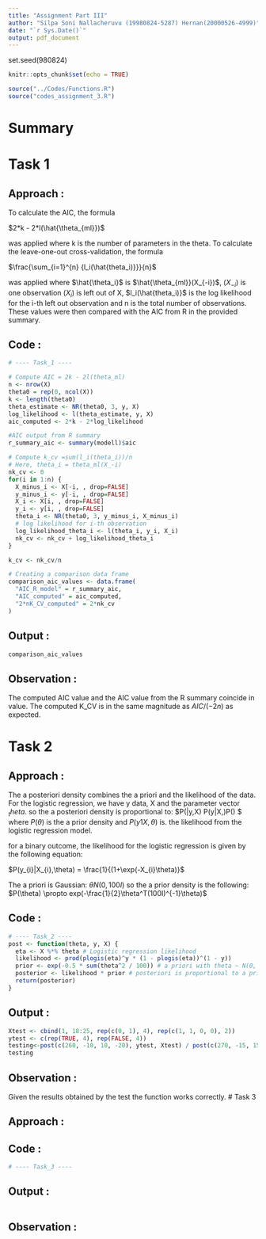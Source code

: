 ```yaml
---
title: "Assignment Part III"
author: "Silpa Soni Nallacheruvu (19980824-5287) Hernan(20000526-4999)"
date: "`r Sys.Date()`"
output: pdf_document
---
```


set.seed(980824)

```r
knitr::opts_chunk$set(echo = TRUE)
```

```r
source("../Codes/Functions.R")
source("codes_assignment_3.R")
```

# Summary

# Task 1

## Approach :

To calculate the AIC, the formula

$2*k - 2*l(\hat{\theta_{ml}})$

was applied where k is the number of parameters in the theta. To calculate 
the leave-one-out cross-validation, the formula

$\frac{\sum_{i=1}^{n} {l_i(\hat{theta_i)}}}{n}$

was applied where $\hat{\theta_i}$ is $\hat{\theta_{ml}}(X_{-i})$,
$(X_{-i})$ is one observation $(X_{i})$ is left out of X, $l_i(\hat{theta_i)}$ 
is the log likelihood for the i-th left out observation and 
n is the total number of observations. 
These values were then compared with the AIC from R in the provided summary.

## Code :

```r
# ---- Task_1 ----

# Compute AIC = 2k - 2l(theta_ml)
n <- nrow(X)
theta0 = rep(0, ncol(X))
k <- length(theta0)
theta_estimate <- NR(theta0, 3, y, X) 
log_likelihood <- l(theta_estimate, y, X)
aic_computed <- 2*k - 2*log_likelihood

#AIC output from R summary 
r_summary_aic <- summary(modell)$aic

# Compute k_cv =sum(l_i(theta_i))/n
# Here, theta_i = theta_ml(X_-i)
nk_cv <- 0
for(i in 1:n) {
  X_minus_i <- X[-i, , drop=FALSE]
  y_minus_i <- y[-i, , drop=FALSE]
  X_i <- X[i, , drop=FALSE]
  y_i <- y[i, , drop=FALSE]
  theta_i <- NR(theta0, 3, y_minus_i, X_minus_i)
  # log likelihood for i-th observation
  log_likelihood_theta_i <- l(theta_i, y_i, X_i)
  nk_cv <- nk_cv + log_likelihood_theta_i
}

k_cv <- nk_cv/n

# Creating a comparison data frame 
comparison_aic_values <- data.frame(
  "AIC_R_model" = r_summary_aic,
  "AIC_computed" = aic_computed,
  "2*nK_CV_computed" = 2*nk_cv
)
```

## Output :

```r
comparison_aic_values
```

## Observation :

The computed AIC value and the AIC value from the R summary coincide in value.
The computed K_CV is in the same magnitude as $AIC/(-2n)$ as expected. 

# Task 2

## Approach :

The a posteriori density combines the a priori and the likelihood of the data. For the logistic regression, we have y data, X and the parameter vector $_theta$. so the a posteriori density is proportional to:
$P(\theta|y,X) \propto P(y|X,\theta)P(\theta) $
where $P(\theta)$ is the a prior density and $P(y1X,\theta)$ is. the likelihood from the logistic regression model.

for a binary outcome, the likelihood for the logistic regression is given by the following equation:

$P(y_{i}|X_{i},\theta) =  \frac{1}{(1+\exp(-X_{i}\theta)}$

The a priori is Gaussian: $\theta N(0, 100I)$ so the a prior density is the following:
$P(\theta) \propto exp(-\frac{1}{2}\theta^T(100I)^{-1}\theta)$

## Code :

```r
# ---- Task_2 ----
post <- function(theta, y, X) {
  eta <- X %*% theta # Logistic regression likelihood
  likelihood <- prod(plogis(eta)^y * (1 - plogis(eta))^(1 - y))
  prior <- exp(-0.5 * sum(theta^2 / 100)) # a priori with theta ~ N(0, 100 * I)
  posterior <- likelihood * prior # posteriori is proportional to a priori * likelihood
  return(posterior)
}

```

## Output :

```r
Xtest <- cbind(1, 18:25, rep(c(0, 1), 4), rep(c(1, 1, 0, 0), 2))
ytest <- c(rep(TRUE, 4), rep(FALSE, 4))
testing<-post(c(260, -10, 10, -20), ytest, Xtest) / post(c(270, -15, 15, -25), ytest , Xtest)
testing
```

## Observation :
Given the results obtained by the test the function works correctly.
# Task 3

## Approach :

## Code :

```r
# ---- Task_3 ----


```

## Output :

```r

```

## Observation :
